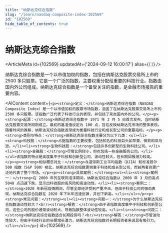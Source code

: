 ```yaml
---
title: "纳斯达克综合指数"
slug: "/learn/nasdaq-composite-index-102569"
id: "102569"
hide_table_of_contents: true
---
```



# 纳斯达克综合指数

<ArticleMeta id={102569} updatedAt={'2024-09-12 16:00:17'} alias={`[]`} />
<div className='border-solid border-b border-t-0 my-4 border-[var(--ifm-color-gray-300)]' />

纳斯达克综合指数是一个以市值加权的指数，包括在纳斯达克股票交易所上市的 2500 多只股票。它是一个广泛的指数，主要权重分配给重要的科技行业。指数由国内外公司组成。纳斯达克综合指数是一个备受关注的指数，是金融市场报告的重要内容。

<AIContent content={`<p><strong>定义：</strong>纳斯达克综合指数（NASDAQ Composite Index）是一个以市值加权的股票市场指数，涵盖了在纳斯达克股票交易所上市的 2500 多只股票。该指数广泛代表了科技行业的表现，并包括了来自国内外的公司。</p><p><strong>起源：</strong>纳斯达克综合指数于 1971 年 2 月 5 日首次发布，当时纳斯达克股票交易所刚刚成立。最初的基准值设定为 100 点，旨在反映纳斯达克市场的整体表现。随着时间的推移，纳斯达克综合指数逐渐成为衡量科技行业和成长型公司的重要指标。</p><p><strong>类别与特点：</strong>纳斯达克综合指数主要分为以下几类：<ul><li><strong>科技股：</strong>占据指数的主要权重，包括知名的科技巨头如苹果、微软和亚马逊。</li><li><strong>生物科技股：</strong>包括许多创新型的生物科技公司。</li><li><strong>金融股：</strong>尽管比例较小，但也包括一些金融服务公司。</li></ul>该指数的特点是高度集中于科技和创新型公司，波动性较大，但长期回报潜力较高。</p><p><strong>相似概念对比：</strong>与道琼斯工业平均指数（DJIA）和标准普尔 500 指数（S&P 500）相比，纳斯达克综合指数更侧重于科技和成长型公司，而前两者则更广泛地代表了整个市场。</p><p><strong>具体案例：</strong><ul><li><strong>案例一：</strong>在 2000 年的互联网泡沫期间，纳斯达克综合指数从 2000 年 3 月的高点 5048 点迅速下跌，显示出科技股的高风险和高波动性。</li><li><strong>案例二：</strong>2020 年新冠疫情期间，尽管全球经济受到严重冲击，但由于科技公司的强劲表现，纳斯达克综合指数在 2020 年下半年迅速反弹，并创下新高。</li></ul></p><p><strong>常见问题：</strong><ul><li><strong>问题一：</strong>为什么纳斯达克综合指数波动性较大？<br/><strong>解答：</strong>由于该指数高度集中于科技和创新型公司，这些公司的股价通常波动较大，导致指数整体波动性较高。</li><li><strong>问题二：</strong>纳斯达克综合指数适合长期投资吗？<br/><strong>解答：</strong>尽管波动性较大，但由于科技行业的长期增长潜力，纳斯达克综合指数对长期投资者来说具有吸引力。</li></ul></p>`} id={102569} />
